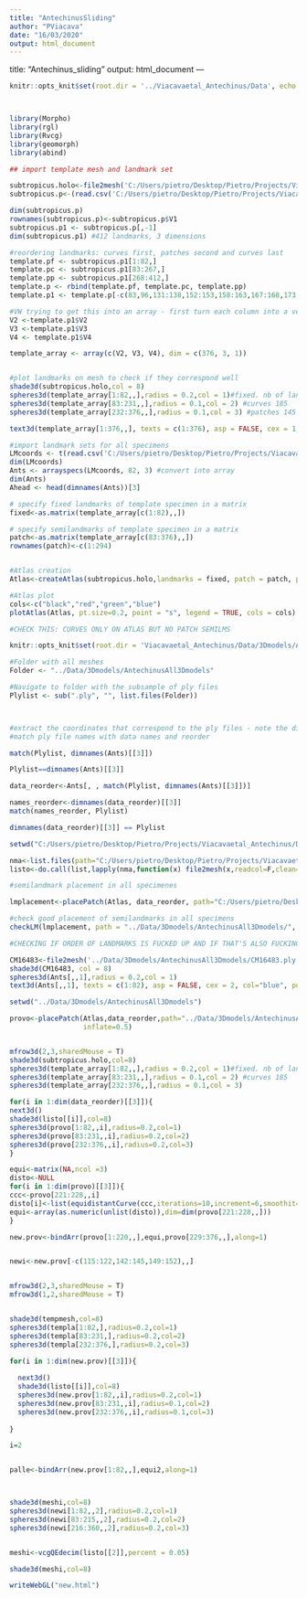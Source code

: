 ```yaml
---
title: "AntechinusSliding"
author: "PViacava"
date: "16/03/2020"
output: html_document
---
```

title: "Antechinus_sliding"
output: html_document
---

```r

knitr::opts_knit$set(root.dir = '../Viacavaetal_Antechinus/Data', echo = TRUE)



library(Morpho)
library(rgl)
library(Rvcg)
library(geomorph)
library(abind)


```

```r

## import template mesh and landmark set

subtropicus.holo<-file2mesh('C:/Users/pietro/Desktop/Pietro/Projects/Viacavaetal_Antechinus/Data/3Dmodels/AntechinusAll3Dmodels/J17407.ply',readcol=F,clean=T)
subtropicus.p<-(read.csv('C:/Users/pietro/Desktop/Pietro/Projects/Viacavaetal_Antechinus/Data/Templatecoords.csv', header = F))

dim(subtropicus.p) 
rownames(subtropicus.p)<-subtropicus.p$V1 
subtropicus.p1 <- subtropicus.p[,-1]
dim(subtropicus.p1) #412 landmarks, 3 dimensions

#reordering landmarks: curves first, patches second and curves last
template.pf <- subtropicus.p1[1:82,]
template.pc <- subtropicus.p1[83:267,]
template.pp <- subtropicus.p1[268:412,]
template.p <- rbind(template.pf, template.pc, template.pp)
template.p1 <- template.p[-c(83,96,131:138,152:153,158:163,167:168,173:182,232:233,244:247),]

#VW trying to get this into an array - first turn each column into a vector
V2 <-template.p1$V2
V3 <-template.p1$V3
V4 <- template.p1$V4

template_array <- array(c(V2, V3, V4), dim = c(376, 3, 1))


#plot landmarks on mesh to check if they correspond well
shade3d(subtropicus.holo,col = 8)
spheres3d(template_array[1:82,,],radius = 0.2,col = 1)#fixed. nb of landmarks = (  z-1)/3  82
spheres3d(template_array[83:231,,],radius = 0.1,col = 2) #curves 185
spheres3d(template_array[232:376,,],radius = 0.1,col = 3) #patches 145

text3d(template_array[1:376,,], texts = c(1:376), asp = FALSE, cex = 1, col="blue", pos = 3) #plot number of landmarks to check ordering

#import landmark sets for all specimens
LMcoords <- t(read.csv('C:/Users/pietro/Desktop/Pietro/Projects/Viacavaetal_Antechinus/Data/Antechinus_LMcoords.csv', header = T, row.names = 1))
dim(LMcoords)
Ants <- arrayspecs(LMcoords, 82, 3) #convert into array
dim(Ants)
Ahead <- head(dimnames(Ants))[3]
```

```r

# specify fixed landmarks of template specimen in a matrix
fixed<-as.matrix(template_array[c(1:82),,])

# specify semilandmarks of template specimen in a matrix
patch<-as.matrix(template_array[c(83:376),,])
rownames(patch)<-c(1:294)


#Atlas creation
Atlas<-createAtlas(subtropicus.holo,landmarks = fixed, patch = patch, patchCurves = list(c(1:3, c(4:6), c(7:9), c(10:12), c(13:20), c(21:23), c(24:26), c(27:29), c(30:32), c(33:36), c(37:40), c(41:43), c(44:46), c(47:51), c(52:56), c(57:59), c(60:63), c(64:66), c(67:70), c(71:75), c(76:78), c(79:81), c(82:85), c(86:89), c(90:93), c(94:97), c(98:100), c(101:103), c(104:106), c(107:111), c(112:114), c(115:119), c(120:124), c(125:129), c(130:132), c(133:135), c(136:138), c(139:146), c(147:149), c(150:294))))

#Atlas plot 
cols<-c("black","red","green","blue")
plotAtlas(Atlas, pt.size=0.2, point = "s", legend = TRUE, cols = cols)

#CHECK THIS: CURVES ONLY ON ATLAS BUT NO PATCH SEMILMS

```


```r

knitr::opts_knit$set(root.dir = 'Viacavaetal_Antechinus/Data/3Dmodels/AntechinusAll3Dmodels/', echo = TRUE)

#Folder with all meshes
Folder <- "../Data/3Dmodels/AntechinusAll3Dmodels"

#Navigate to folder with the subsample of ply files
Plylist <- sub(".ply", "", list.files(Folder))



#extract the coordinates that correspond to the ply files - note the dimnames and the ply file names need to be identical
#match ply file names with data names and reorder

match(Plylist, dimnames(Ants)[[3]])

Plylist==dimnames(Ants)[[3]]

data_reorder<-Ants[, , match(Plylist, dimnames(Ants)[[3]])]

names_reorder<-dimnames(data_reorder)[[3]]
match(names_reorder, Plylist)

dimnames(data_reorder)[[3]] == Plylist

setwd("C:/Users/pietro/Desktop/Pietro/Projects/Viacavaetal_Antechinus/Data/3Dmodels/AntechinusAll3Dmodels/") #does not work with Rmd, run separately

nma<-list.files(path="C:/Users/pietro/Desktop/Pietro/Projects/Viacavaetal_Antechinus/Data/3Dmodels/AntechinusAll3Dmodels")
listo<-do.call(list,lapply(nma,function(x) file2mesh(x,readcol=F,clean=T)))

#semilandmark placement in all specimenes

lmplacement<-placePatch(Atlas, data_reorder, path="C:/Users/pietro/Desktop/Pietro/Projects/Viacavaetal_Antechinus/Data/3Dmodels/AntechinusAll3Dmodels/", inflate=0.5) # use ray=TRUE for projection along surface normals instead of closest point???

#check good placement of semilandmarks in all specimens
checkLM(lmplacement, path = "../Data/3Dmodels/AntechinusAll3Dmodels/", atlas=Atlas, point = "s", pt.size = 0.2)

#CHECKING IF ORDER OF LANDMARKS IS FUCKED UP AND IF THAT'S ALSO FUCKING UP THE LANDMARK PLACEMENT ABOVE

CM16483<-file2mesh('../Data/3Dmodels/AntechinusAll3Dmodels/CM16483.ply',readcol=F,clean=T)
shade3d(CM16483, col = 8)
spheres3d(Ants[,,1],radius = 0.2,col = 1)
text3d(Ants[,,1], texts = c(1:82), asp = FALSE, cex = 2, col="blue", pos = 3)

```

```r

setwd("../Data/3Dmodels/AntechinusAll3Dmodels")

provo<-placePatch(Atlas,data_reorder,path="../Data/3Dmodels/AntechinusAll3Dmodels/",
                  inflate=0.5)


mfrow3d(2,3,sharedMouse = T)
shade3d(subtropicus.holo,col=8)
spheres3d(template_array[1:82,,],radius = 0.2,col = 1)#fixed. nb of landmarks = (  z-1)/3  82
spheres3d(template_array[83:231,,],radius = 0.1,col = 2) #curves 185
spheres3d(template_array[232:376,,],radius = 0.1,col = 3)

for(i in 1:dim(data_reorder)[[3]]){
next3d()
shade3d(listo[[i]],col=8)
spheres3d(provo[1:82,,i],radius=0.2,col=1)
spheres3d(provo[83:231,,i],radius=0.2,col=2)
spheres3d(provo[232:376,,i],radius=0.2,col=3)
}

equi<-matrix(NA,ncol =3)
disto<-NULL
for(i in 1:dim(provo)[[3]]){
ccc<-provo[221:228,,i]
disto[i]<-list(equidistantCurve(ccc,iterations=10,increment=6,smoothit=4,mesh=listo[[i]]))
equi<-array(as.numeric(unlist(disto)),dim=dim(provo[221:228,,]))
}

new.prov<-bindArr(provo[1:220,,],equi,provo[229:376,,],along=1)


newi<-new.prov[-c(115:122,142:145,149:152),,]


mfrow3d(2,3,sharedMouse = T)
mfrow3d(1,2,sharedMouse = T)


shade3d(tempmesh,col=8)
spheres3d(templa[1:82,],radius=0.2,col=1)
spheres3d(templa[83:231,],radius=0.2,col=2)
spheres3d(templa[232:376,],radius=0.2,col=3)

for(i in 1:dim(new.prov)[[3]]){
  
  next3d()
  shade3d(listo[[i]],col=8)
  spheres3d(new.prov[1:82,,i],radius=0.2,col=1)
  spheres3d(new.prov[83:231,,i],radius=0.1,col=2)
  spheres3d(new.prov[232:376,,i],radius=0.1,col=3)
  
}

i=2


palle<-bindArr(new.prov[1:82,,],equi2,along=1)



shade3d(meshi,col=8)
spheres3d(newi[1:82,,2],radius=0.2,col=1)
spheres3d(newi[83:215,,2],radius=0.2,col=2)
spheres3d(newi[216:360,,2],radius=0.2,col=3)


meshi<-vcgQEdecim(listo[[2]],percent = 0.05)

shade3d(meshi,col=8)

writeWebGL("new.html")





```